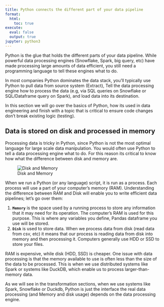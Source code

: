 ```yaml
---
title: Python connects the different part of your data pipeline
format:
  html:
    toc: true
execute:
  eval: false
  output: true
jupyter: python3
---
```





Python is the glue that holds the different parts of your data pipeline. While powerful data processing engines (Snowflake, Spark, big query, etc) have made processing large amounts of data efficient, you still need a programming language to tell these engines what to do.

In most companies Python dominates the data stack, you'll typically use Python to pull data from source system (Extract), Tell the data processing engine how to process the data (e.g, via SQL queries on Snowflake or SQL/Dataframe query on Spark), and load data into its destination.

In this section we will go over the basics of Python, how its used in data engineering and finish with a topic that is critical to ensure code changes don't break existing logic (testing).

## Data is stored on disk and processed in memory

Processing data is tricky in Python, since Python is not the most optimal language for large scale data manipulation. You would often use Python to tell a data processing engine what to do. For this reason its critical to know how what the difference between disk and memory are.

![Disk and Memory](/images/py-de/python-de.png)

When we run a Python (or any language) script, it is run as a process. Each process will use a part of your computer's memory (RAM). Understanding the difference between RAM and Disk will enable you to write efficient data pipelines; let's go over them:

1. **`Memory`** is the space used by a running process to store any information that it may need for its operation. The computer's RAM is used for this purpose. This is where any variables you define, Pandas dataframe you use will be stored.
2. **`Disk`** is used to store data. When we process data from disk (read data from csv, etc) it means that our process is reading data from disk into memory and then processing it. Computers generally use HDD or SSD to store your files.

RAM is expensive, while disk (HDD, SSD) is cheaper. One issue with data processing is that the memory available to use is often less than the size of the data to be processed. This is when we use distributed systems like Spark or systems like DuckDB, which enable us to process larger-than-memory data.

As we will see in the transformation sections, when we use systems like Spark, Snowflake or Duckdb, Python is just the interface the real data processing (and Memory and disk usage) depends on the data processing engine.


